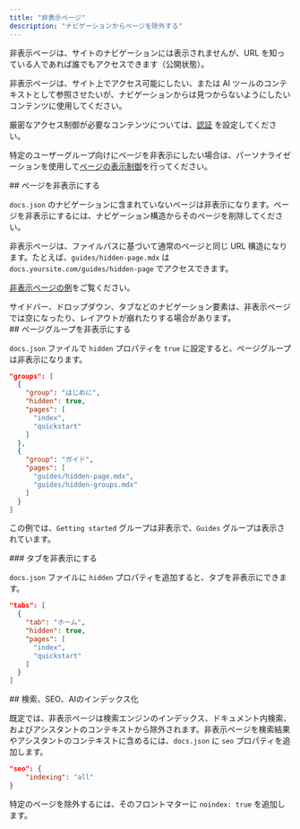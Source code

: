 ```yaml
---
title: "非表示ページ"
description: "ナビゲーションからページを除外する"
---
```


非表示ページは、サイトのナビゲーションには表示されませんが、URL を知っている人であれば誰でもアクセスできます（公開状態）。

非表示ページは、サイト上でアクセス可能にしたい、または AI ツールのコンテキストとして参照させたいが、ナビゲーションからは見つからないようにしたいコンテンツに使用してください。

厳密なアクセス制御が必要なコンテンツについては、[認証](/ja/deploy/authentication-setup) を設定してください。

特定のユーザーグループ向けにページを非表示にしたい場合は、パーソナライゼーションを使用して[ページの表示制御](/ja/authentication-personalization/overview#page-visibility)を行ってください。

<div id="hiding-a-page">
  ## ページを非表示にする
</div>

`docs.json` のナビゲーションに含まれていないページは非表示になります。ページを非表示にするには、ナビゲーション構造からそのページを削除してください。

非表示ページは、ファイルパスに基づいて通常のページと同じ URL 構造になります。たとえば、`guides/hidden-page.mdx` は `docs.yoursite.com/guides/hidden-page` でアクセスできます。

[非表示ページの例](/ja/organize/hidden-page-example)をご覧ください。

<Note>
  サイドバー、ドロップダウン、タブなどのナビゲーション要素は、非表示ページでは空になったり、レイアウトが崩れたりする場合があります。
</Note>

<div id="hiding-a-group-of-pages">
  ## ページグループを非表示にする
</div>

`docs.json` ファイルで `hidden` プロパティを `true` に設定すると、ページグループは非表示になります。

```json highlight={4}
"groups": [
  {
    "group": "はじめに",
    "hidden": true,
    "pages": [
      "index",
      "quickstart"
    ]
  },
  {
    "group": "ガイド",
    "pages": [
      "guides/hidden-page.mdx",
      "guides/hidden-groups.mdx"
    ]
  }
]
```

この例では、`Getting started` グループは非表示で、`Guides` グループは表示されています。

<div id="hiding-a-tab">
  ### タブを非表示にする
</div>

`docs.json` ファイルに `hidden` プロパティを追加すると、タブを非表示にできます。

```json highlight={4}
"tabs": [
  {
    "tab": "ホーム",
    "hidden": true,
    "pages": [
      "index",
      "quickstart"
    ]
  }
]
```

<div id="search-seo-and-ai-indexing">
  ## 検索、SEO、AIのインデックス化
</div>

既定では、非表示ページは検索エンジンのインデックス、ドキュメント内検索、およびアシスタントのコンテキストから除外されます。非表示ページを検索結果やアシスタントのコンテキストに含めるには、`docs.json` に `seo` プロパティを追加します。

```json
"seo": {
    "indexing": "all"
}
```

特定のページを除外するには、そのフロントマターに `noindex: true` を追加します。
